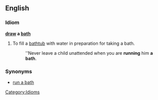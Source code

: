 ==English==

===Idiom===
'''[[draw]] a [[bath]]'''

# To fill a [[bathtub]] with water in preparation for taking a bath.
#: ''Never leave a child unattended when you are '''running''' him '''a bath'''.

===Synonyms===
* [[run a bath]]

[[Category:Idioms]]